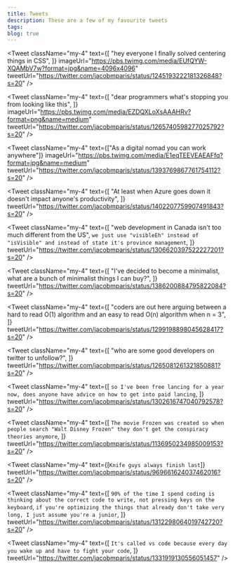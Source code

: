 ```yaml
---
title: Tweets
description: These are a few of my favourite tweets
tags:
blog: true
---
```


<Tweet
  className="my-4"
  text={[
    "hey everyone I finally solved centering things in CSS",
  ]}
  imageUrl="https://pbs.twimg.com/media/EUfQYW-XQAMbV7w?format=jpg&name=4096x4096"
  tweetUrl="https://twitter.com/jacobmparis/status/1245193222181326848?s=20"
/>

<Tweet
  className="my-4"
  text={[
    "dear programmers what's stopping you from looking like this",
  ]}
  imageUrl="https://pbs.twimg.com/media/EZDQXLoXsAAAHRv?format=png&name=medium"
  tweetUrl="https://twitter.com/jacobmparis/status/1265740598277025792?s=20"
/>

<Tweet
  className="my-4"
  text={["As a digital nomad you can work anywhere"]}
  imageUrl="https://pbs.twimg.com/media/E1eqTEEVEAEAFfq?format=jpg&name=medium"
  tweetUrl="https://twitter.com/jacobmparis/status/1393769867761754112?s=20"
/>

<Tweet
  className="my-4"
  text={[
    "At least when Azure goes down it doesn't impact anyone's productivity",
  ]}
  tweetUrl="https://twitter.com/jacobmparis/status/1402207759907491843?s=20"
/>

<Tweet
  className="my-4"
  text={[
    "web development in Canada isn't too much different from the US",
    `we just use "visibleEh" instead of "isVisible" and instead of state it's province management`,
  ]}
  tweetUrl="https://twitter.com/jacobmparis/status/1306620397522227201?s=20"
/>

<Tweet
  className="my-4"
  text={[
    "I've decided to become a minimalist, what are a bunch of minimalist things I can buy?",
  ]}
  tweetUrl="https://twitter.com/jacobmparis/status/1386200884795822084?s=20"
/>

<Tweet
  className="my-4"
  text={[
    "coders are out here arguing between a hard to read O(1) algorithm and an easy to read O(n) algorithm when n = 3",
  ]}
  tweetUrl="https://twitter.com/jacobmparis/status/1299198898045628417?s=20"
/>

<Tweet
  className="my-4"
  text={[
    "who are some good developers on twitter to unfollow?",
  ]}
  tweetUrl="https://twitter.com/jacobmparis/status/1265081261321850881?s=20"
/>

<Tweet
  className="my-4"
  text={[
    `so I've been free lancing for a year now, does anyone have advice on how to get into paid lancing`,
  ]}
  tweetUrl="https://twitter.com/jacobmparis/status/1302616747040792578?s=20"
/>

<Tweet
  className="my-4"
  text={[
    `The movie Frozen was created so when people search "Walt Disney Frozen" they don't get the conspiracy theories anymore`,
  ]}
  tweetUrl="https://twitter.com/jacobmparis/status/1136950234985009153?s=20"
/>

<Tweet
  className="my-4"
  text={[`Knife guys always finish last`]}
  tweetUrl="https://twitter.com/jacobmparis/status/969661624037462016?s=20"
/>

<Tweet
  className="my-4"
  text={[
    `90% of the time I spend coding is thinking about the correct code to write, not pressing keys on the keyboard`,
    `if you're optimizing the things that already don't take very long, I just assume you're a junior`,
  ]}
  tweetUrl="https://twitter.com/jacobmparis/status/1312298064019742720?s=20"
/>

<Tweet
  className="my-4"
  text={[
    `It's called vs code because every day you wake up and have to fight your code`,
  ]}
  tweetUrl="https://twitter.com/jacobmparis/status/1331919130556051457"
/>
